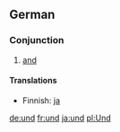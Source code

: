 ==German==

===Conjunction===

#[[and]]

====Translations====

*Finnish: [[ja]]

[[de:und]]
[[fr:und]]
[[ja:und]]
[[pl:Und]]